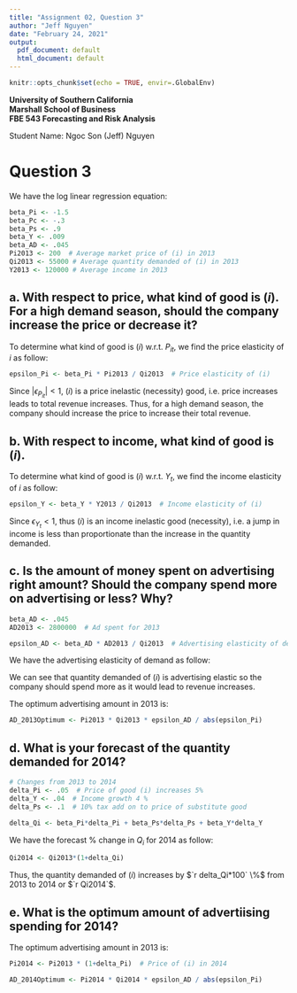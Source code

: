 ```yaml
---
title: "Assignment 02, Question 3"
author: "Jeff Nguyen"
date: "February 24, 2021"
output:
  pdf_document: default
  html_document: default
---
```


```r
knitr::opts_chunk$set(echo = TRUE, envir=.GlobalEnv)
```

**University of Southern California**  
**Marshall School of Business**  
**FBE 543 Forecasting and Risk Analysis**
  
Student Name: Ngoc Son (Jeff) Nguyen  


# **Question 3**
  
We have the log linear regression equation:
  
\begin{equation}
  \begin{aligned}
    \ln{Q_{it}} =& 915 - 1.5\ln{P_{it}} - .3\ln{P_{ct}} + .9\ln{P_{st}} + .009\ln{Y_t} + .045\ln{AD_t}  \\
  \end{aligned}
\end{equation}
  
```r
beta_Pi <- -1.5
beta_Pc <- -.3
beta_Ps <- .9
beta_Y <- .009
beta_AD <- .045
Pi2013 <- 200  # Average market price of (i) in 2013
Qi2013 <- 55000 # Average quantity demanded of (i) in 2013
Y2013 <- 120000 # Average income in 2013
```

## a. With respect to price, what kind of good is $(i)$. For a high demand season, should the company increase the price or decrease it?
  
To determine what kind of good is $(i)$ w.r.t. $P_{it}$, we find the price elasticity of ${i}$ as follow:
    
```r
epsilon_Pi <- beta_Pi * Pi2013 / Qi2013  # Price elasticity of (i)
```
  
\begin{equation}
  \begin{aligned}
    \epsilon_{P_{it}} =& \hat{\beta}_{P_{it}} \frac{\overline{P}}{\overline{Q_i}}  \\
                      =& (`r beta_Pi`) \frac{`r Pi2013`}{`r Qi2013`}  \\
                      =& `r epsilon_Pi`  \\
  \end{aligned}
\end{equation}
  
Since $|\epsilon_{P_{it}}| < 1$, $(i)$ is a price inelastic (necessity) good, i.e. price increases leads to total revenue increases. Thus, for a high demand season, the company should increase the price to increase their total revenue.
  
## b. With respect to income, what kind of good is $(i)$.
  
To determine what kind of good is $(i)$ w.r.t. $Y_{t}$, we find the income elasticity of ${i}$ as follow:
    
```r
epsilon_Y <- beta_Y * Y2013 / Qi2013  # Income elasticity of (i)
```
  
\begin{equation}
  \begin{aligned}
    \epsilon_{Y_t} =& \hat{\beta}_{Y_t} \frac{\overline{Y}}{\overline{Q_i}}  \\
                      =& (`r beta_Y`) \frac{`r Y2013`}{`r Qi2013`}  \\
                      =& `r epsilon_Y`  \\
  \end{aligned}
\end{equation}
  
Since $\epsilon_{Y_t} < 1$, thus $(i)$ is an income inelastic good (necessity), i.e. a jump in income is less than proportionate than the increase in the quantity demanded.
  
## c. Is the amount of money spent on advertising right amount? Should the company spend more on advertising or less? Why?

```r
beta_AD <- .045
AD2013 <- 2800000  # Ad spent for 2013

epsilon_AD <- beta_AD * AD2013 / Qi2013  # Advertising elasticity of demand in 2013
```
  
We have the advertising elasticity of demand as follow:
  
\begin{equation}
  \begin{aligned}
    \epsilon_{AD_t} =& \hat{\beta}_{AD_t} \frac{\overline{AD}}{\overline{Q_i}}  \\
                      =& (`r beta_AD`) \frac{`r AD2013`}{`r Qi2013`}  \\
                      =& `r epsilon_AD`  \\
  \end{aligned}
\end{equation}
  
We can see that quantity demanded of $(i)$ is advertising elastic so the company should spend more as it would lead to revenue increases.
  
The optimum advertising amount in 2013 is:
  
```r
AD_2013Optimum <- Pi2013 * Qi2013 * epsilon_AD / abs(epsilon_Pi)
```
  
\begin{equation}
  \begin{aligned}
    AD_{2013}^* =& P_{it} Q_{it} \frac{\epsilon_{AD}}{|\epsilon_{P_{it}}|}  \\
              =& (`r Pi2013`) (`r Qi2013`) \frac{(`r epsilon_AD`)}{|(`r epsilon_Pi`)|}  \\
              =& `r AD_2013Optimum`  \\
  \end{aligned}
\end{equation}
  
## d. What is your forecast of the quantity demanded for 2014?
  
```r
# Changes from 2013 to 2014
delta_Pi <- .05  # Price of good (i) increases 5%
delta_Y <- .04  # Income growth 4 %
delta_Ps <- .1  # 10% tax add on to price of substitute good

delta_Qi <- beta_Pi*delta_Pi + beta_Ps*delta_Ps + beta_Y*delta_Y
```
  
We have the forecast $\%$ change in $Q_i$ for 2014 as follow:
  
\begin{equation}
  \begin{aligned}
    \%\Delta Q_i =& \hat{\beta}_{P_{it}} \Delta P_{it} + \hat{\beta}_{P_{st}} \Delta P_{st} + \hat{\beta}_{Y_t} \Delta Y_t  \\
                 =& (`r beta_Pi`)(`r delta_Pi`) + (`r beta_Ps`)(`r delta_Ps`) + (`r beta_Y`)(`r delta_Y`)  \\
                 =& `r delta_Qi`  \\
                 =& `r delta_Qi*100` \%
  \end{aligned}
\end{equation}
  
```r
Qi2014 <- Qi2013*(1+delta_Qi)
```
  
Thus, the quantity demanded of $(i)$ increases by $`r delta_Qi*100` \%$ from 2013 to 2014 or $`r Qi2014`$.
  
## e. What is the optimum amount of advertiising spending for 2014?
  
The optimum advertising amount in 2013 is:
  
```r
Pi2014 <- Pi2013 * (1+delta_Pi)  # Price of (i) in 2014

AD_2014Optimum <- Pi2014 * Qi2014 * epsilon_AD / abs(epsilon_Pi)
```
  
\begin{equation}
  \begin{aligned}
    AD_{2014}^* =& P_{it} Q_{it} \frac{\epsilon_{AD}}{|\epsilon_{P_{it}}|}  \\
              =& (`r Pi2014`) (`r Qi2014`) \frac{(`r epsilon_AD`)}{|(`r epsilon_Pi`)|}  \\
              =& `r AD_2014Optimum`  \\
  \end{aligned}
\end{equation}